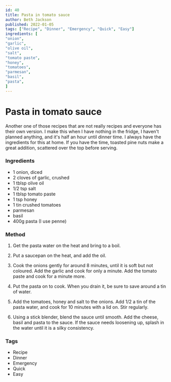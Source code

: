 ```yaml
---
id: 40
title: Pasta in tomato sauce
author: Beth Jackson
published: 2022-01-05
tags: ["Recipe", "Dinner", "Emergency", "Quick", "Easy"]
ingredients: [
"onion",
"garlic",
"olive oil",
"salt",
"tomato paste",
"honey",
"tomatoes",
"parmesan",
"basil",
"pasta",
]
---
```


# Pasta in tomato sauce

<BlogTextWrapper>

Another one of those recipes that are not really recipes and everyone has their own version. I make this when I have nothing in the fridge, I haven't planned anything, and it's half an hour until dinner time. I always have the ingredients for this at home. If you have the time, toasted pine nuts make a great addition, scattered over the top before serving.

</BlogTextWrapper>

<BlogTextWrapper>

### Ingredients

- 1 onion, diced
- 2 cloves of garlic, crushed
- 1 tblsp olive oil
- 1/2 tsp salt
- 1 tblsp tomato paste
- 1 tsp honey
- 1 tin crushed tomatoes
- parmesan
- basil
- 400g pasta (I use penne)

</BlogTextWrapper>

<BlogTextWrapper>

### Method

1. Get the pasta water on the heat and bring to a boil.

2. Put a saucepan on the heat, and add the oil.

3. Cook the onions gently for around 8 minutes, until it is soft but not coloured. Add the garlic and cook for only a minute. Add the tomato paste and cook for a minute more.

4. Put the pasta on to cook. When you drain it, be sure to save around a tin of water.

5. Add the tomatoes, honey and salt to the onions. Add 1/2 a tin of the pasta water, and cook for 10 minutes with a lid on. Stir regularly.

<Timer inputHours={0} inputMinutes={10} inputSeconds={0} />

6. Using a stick blender, blend the sauce until smooth. Add the cheese, basil and pasta to the sauce. If the sauce needs loosening up, splash in the water until it is a silky consistency.

</BlogTextWrapper>

<BlogTextWrapper>

### Tags

- Recipe
- Dinner
- Emergency
- Quick
- Easy

</BlogTextWrapper>
